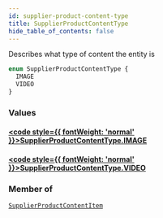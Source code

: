 ```yaml
---
id: supplier-product-content-type
title: SupplierProductContentType
hide_table_of_contents: false
---
```








Describes what type of content the entity is

```graphql
enum SupplierProductContentType {
  IMAGE
  VIDEO
}
```


### Values

#### [<code style={{ fontWeight: 'normal' }}>SupplierProductContentType.<b>IMAGE</b></code>](#) 
> 
> 

#### [<code style={{ fontWeight: 'normal' }}>SupplierProductContentType.<b>VIDEO</b></code>](#) 
> 
> 



### Member of

[`SupplierProductContentItem`](/supply/api/graphql-admin/reference/objects/supplier-product-content-item)  <Badge class="secondary" text="object"/>




